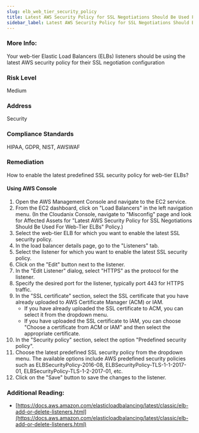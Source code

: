 ```yaml
---
slug: elb_web_tier_security_policy
title: Latest AWS Security Policy for SSL Negotiations Should Be Used For Web-Tier ELBs
sidebar_label: Latest AWS Security Policy for SSL Negotiations Should Be Used For Web-Tier ELBs
---
```


### More Info:

Your web-tier Elastic Load Balancers (ELBs) listeners should be using the latest AWS security policy for their SSL negotiation configuration

### Risk Level

Medium

### Address

Security

### Compliance Standards

HIPAA, GDPR, NIST, AWSWAF

### Remediation

How to enable the latest predefined SSL security policy for web-tier ELBs?

#### Using AWS Console

1. Open the AWS Management Console and navigate to the EC2 service.
2. From the EC2 dashboard, click on "Load Balancers" in the left navigation menu.
    (In the Cloudanix Console, navigate to "Misconfig" page and look for Affected Assets for "Latest AWS Security Policy for SSL Negotiations Should Be Used For Web-Tier ELBs" Policy.)
3. Select the web-tier ELB for which you want to enable the latest SSL security policy.
4. In the load balancer details page, go to the "Listeners" tab.
5. Select the listener for which you want to enable the latest SSL security policy.
6. Click on the "Edit" button next to the listener.
7. In the "Edit Listener" dialog, select "HTTPS" as the protocol for the listener.
8. Specify the desired port for the listener, typically port 443 for HTTPS traffic.
9. In the "SSL certificate" section, select the SSL certificate that you have already uploaded to AWS Certificate Manager (ACM) or IAM.
   - If you have already uploaded the SSL certificate to ACM, you can select it from the dropdown menu.   
   - If you have uploaded the SSL certificate to IAM, you can choose "Choose a certificate from ACM or IAM" and then select the appropriate certificate.
10. In the "Security policy" section, select the option "Predefined security policy".
11. Choose the latest predefined SSL security policy from the dropdown menu. The available options include AWS predefined security policies such as ELBSecurityPolicy-2016-08, ELBSecurityPolicy-TLS-1-1-2017-01, ELBSecurityPolicy-TLS-1-2-2017-01, etc.
12. Click on the "Save" button to save the changes to the listener.

### Additional Reading:

- [https://docs.aws.amazon.com/elasticloadbalancing/latest/classic/elb-add-or-delete-listeners.html](https://docs.aws.amazon.com/elasticloadbalancing/latest/classic/elb-add-or-delete-listeners.html) 

